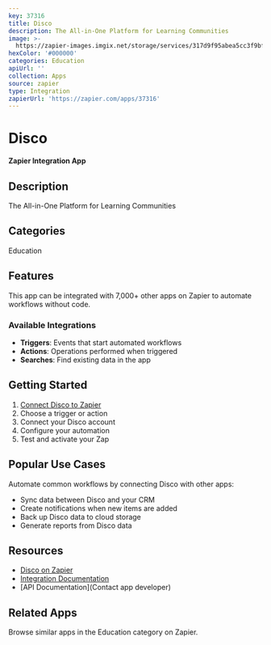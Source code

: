 ```yaml
---
key: 37316
title: Disco
description: The All-in-One Platform for Learning Communities
image: >-
  https://zapier-images.imgix.net/storage/services/317d9f95abea5cc3f9bfd5d6931f3f1d.png?auto=format%2Ccompress&ixlib=python-3.0.0&q=50
hexColor: '#000000'
categories: Education
apiUrl: ''
collection: Apps
source: zapier
type: Integration
zapierUrl: 'https://zapier.com/apps/37316'
---
```

# Disco

**Zapier Integration App**

## Description

The All-in-One Platform for Learning Communities

## Categories

Education

## Features

This app can be integrated with 7,000+ other apps on Zapier to automate workflows without code.

### Available Integrations

- **Triggers**: Events that start automated workflows
- **Actions**: Operations performed when triggered
- **Searches**: Find existing data in the app

## Getting Started

1. [Connect Disco to Zapier](https://zapier.com/apps/37316)
2. Choose a trigger or action
3. Connect your Disco account
4. Configure your automation
5. Test and activate your Zap

## Popular Use Cases

Automate common workflows by connecting Disco with other apps:

- Sync data between Disco and your CRM
- Create notifications when new items are added
- Back up Disco data to cloud storage
- Generate reports from Disco data

## Resources

- [Disco on Zapier](https://zapier.com/apps/37316)
- [Integration Documentation](https://zapier.com/apps/37316/integrations)
- [API Documentation](Contact app developer)

## Related Apps

Browse similar apps in the Education category on Zapier.
